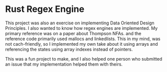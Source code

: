 # Rust Regex Engine

This project was also an exercise on implementing Data Oriented Design Principles. I also wanted to know how regex engines are implemented. My primary reference was on a paper about Thompson NFAs. and the reference code primarily used mallocs and linkedlists. This in my mind, was not cach-friendly, so I implemented my own take about it using arrays and referencing the states using array indexes instead of pointers.

This was a fun project to make, and I also helped one person who submitted an issue that my implementation helped them with theirs.
